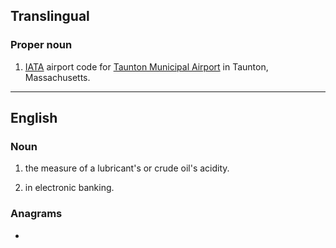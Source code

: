 {{also|Appendix:Variations of "tan"}}
==Translingual==

===Proper noun===
{{en-proper noun}}

# {{rfd|mul}} [[IATA]] airport code for [[w:Taunton Municipal Airport|Taunton Municipal Airport]] in Taunton, Massachusetts.
----
==English==

===Noun===
{{head|en|noun}}

# {{lb|en|engineering}} {{init of|en|[[total]] [[acid]] [[number]]|dot=,}} the measure of a lubricant's or crude oil's acidity.
# {{lb|en|banking}} {{init of|en|[[transaction]] [[authentication]] [[number]]|dot=,}} in electronic banking.

===Anagrams===
* {{anagrams|en|a=ant|-ant|ANT|Ant|Ant.|NAT|NTA|Nat|Nat.|TNA|a'n't|an't|ant|ant-|ant.|nat}}